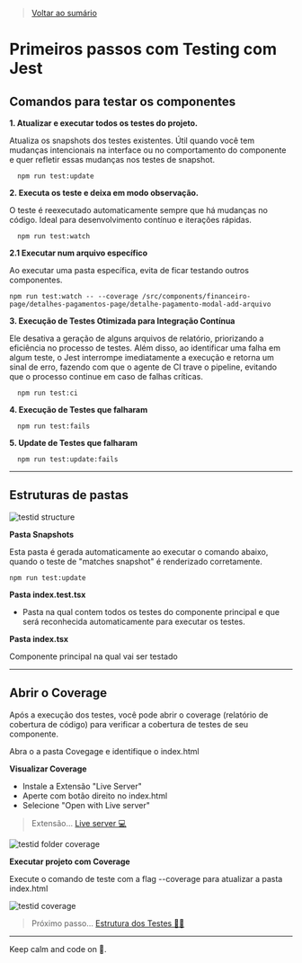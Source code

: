 
<Meta title="Guide/Testing/Primeiros passos" />

> [Voltar ao sumário](/?path=/docs/guide-testing-summary--page)

# Primeiros passos com Testing com Jest

## Comandos para testar os componentes

**1. Atualizar e executar todos os testes do projeto.**

Atualiza os snapshots dos testes existentes. Útil quando você tem mudanças intencionais na interface ou no comportamento do componente e quer refletir essas mudanças nos testes de snapshot.

```
  npm run test:update
```

**2. Executa os teste e deixa em modo observação.**

O teste é reexecutado automaticamente sempre que há mudanças no código. Ideal para desenvolvimento contínuo e iterações rápidas.

```
  npm run test:watch
```

**2.1 Executar num arquivo específico**

Ao executar uma pasta específica, evita de ficar testando outros componentes.

```
npm run test:watch -- --coverage /src/components/financeiro-page/detalhes-pagamentos-page/detalhe-pagamento-modal-add-arquivo
```

**3. Execução de Testes Otimizada para Integração Contínua**

Ele desativa a geração de alguns arquivos de relatório, priorizando a eficiência no processo de testes. Além disso, ao identificar uma falha em algum teste, o Jest interrompe imediatamente a execução e retorna um sinal de erro, fazendo com que o agente de CI trave o pipeline, evitando que o processo continue em caso de falhas críticas.

```
  npm run test:ci
```

**4. Execução de Testes que falharam**

```
  npm run test:fails
```

**5. Update de Testes que falharam**

```
  npm run test:update:fails
```

---

## Estruturas de pastas

![testid structure](/assets/img/tests-guide/guide-testing-folders-structure.png)

**Pasta Snapshots**

Esta pasta é gerada automaticamente ao executar o comando abaixo, quando o teste de "matches snapshot" é renderizado corretamente.

```
npm run test:update
```

**Pasta index.test.tsx**

- Pasta na qual contem todos os testes do componente principal e que será reconhecida automaticamente para executar os testes.

**Pasta index.tsx**

Componente principal na qual vai ser testado

---

## Abrir o Coverage

Após a execução dos testes, você pode abrir o coverage (relatório de cobertura de código) para verificar a cobertura de testes de seu componente.

Abra o a pasta Covegage e identifique o index.html

**Visualizar Coverage**

- Instale a Extensão "Live Server"
- Aperte com botão direito no index.html
- Selecione "Open with Live server"

> Extensão... [Live server 💻](https://marketplace.visualstudio.com/items?itemName=ritwickdey.LiveServer)

![testid folder coverage](/assets/img/tests-guide/guide-testing-folder-coverage.png)

**Executar projeto com Coverage**

Execute o comando de teste com a flag --coverage para atualizar a pasta index.html

![testid coverage](/assets/img/tests-guide/guide-testing-coverage.png)

> Próximo passo... [Estrutura dos Testes ✍🏻](/?path=/docs/guide-testing-estrutura--page)

---

Keep calm and code on 🤘.
